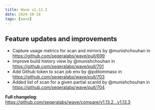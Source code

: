 ```yaml
---
title: Wave v1.13.3
date: 2024-10-18
tags: [wave]
---
```


## Feature updates and improvements

- Capture usage metrics for scan and mirrors by @munishchouhan in https://github.com/seqeralabs/wave/pull/699
- Improve build history view by @munishchouhan in https://github.com/seqeralabs/wave/pull/701
- Add Github token to scan job env by @pditommaso in https://github.com/seqeralabs/wave/pull/703
- Added list of scan for a given partial scanId by @munishchouhan in https://github.com/seqeralabs/wave/pull/704

**Full changelog**: https://github.com/seqeralabs/wave/compare/v1.13.2...v1.13.3
